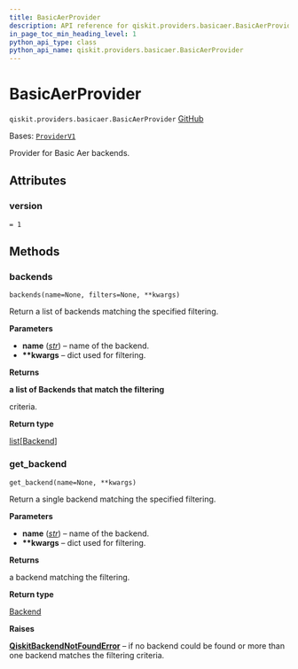 ```yaml
---
title: BasicAerProvider
description: API reference for qiskit.providers.basicaer.BasicAerProvider
in_page_toc_min_heading_level: 1
python_api_type: class
python_api_name: qiskit.providers.basicaer.BasicAerProvider
---
```


# BasicAerProvider

<span id="qiskit.providers.basicaer.BasicAerProvider" />

`qiskit.providers.basicaer.BasicAerProvider` [GitHub](https://github.com/qiskit/qiskit/tree/stable/0.25/qiskit/providers/basicaer/basicaerprovider.py "view source code")

Bases: [`ProviderV1`](qiskit.providers.ProviderV1 "qiskit.providers.provider.ProviderV1")

Provider for Basic Aer backends.

## Attributes

<span id="qiskit.providers.basicaer.BasicAerProvider.version" />

### version

`= 1`

## Methods

### backends

<span id="qiskit.providers.basicaer.BasicAerProvider.backends" />

`backends(name=None, filters=None, **kwargs)`

Return a list of backends matching the specified filtering.

**Parameters**

*   **name** ([*str*](https://docs.python.org/3/library/stdtypes.html#str "(in Python v3.12)")) – name of the backend.
*   **\*\*kwargs** – dict used for filtering.

**Returns**

**a list of Backends that match the filtering**

criteria.

**Return type**

[list](https://docs.python.org/3/library/stdtypes.html#list "(in Python v3.12)")\[[Backend](qiskit.providers.Backend "qiskit.providers.Backend")]

### get\_backend

<span id="qiskit.providers.basicaer.BasicAerProvider.get_backend" />

`get_backend(name=None, **kwargs)`

Return a single backend matching the specified filtering.

**Parameters**

*   **name** ([*str*](https://docs.python.org/3/library/stdtypes.html#str "(in Python v3.12)")) – name of the backend.
*   **\*\*kwargs** – dict used for filtering.

**Returns**

a backend matching the filtering.

**Return type**

[Backend](qiskit.providers.Backend "qiskit.providers.Backend")

**Raises**

[**QiskitBackendNotFoundError**](providers#qiskit.providers.QiskitBackendNotFoundError "qiskit.providers.QiskitBackendNotFoundError") – if no backend could be found or more than one backend matches the filtering criteria.

